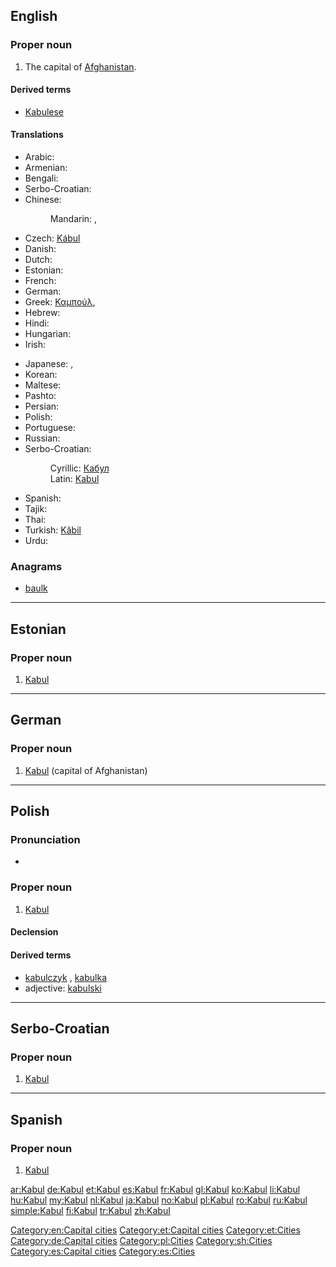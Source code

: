 {{also|kabul|Kábul}}
==English==
{{rfc-auto}}
{{wikipedia}}

===Proper noun===
{{en-proper noun}}

# The capital of [[Afghanistan]].

====Derived terms====
* [[Kabulese]]

====Translations====
{{trans-top|capital of Afghanistan}}
* Arabic: {{t-|ar|كابل|m|tr=kaabul}}
* Armenian: {{t-|hy|Քաբուլ|tr=K’abul}}
* Bengali: {{t-|bn|কাবুল|tr=Kabul|sc=Beng}}
* Serbo-Croatian: {{t|sh|Kabul|m}}
* Chinese:
*: Mandarin: {{t-|cmn|喀布爾|sc=Hani}}, {{t-|cmn|喀布尔|tr=Kābù'ěr|sc=Hani}}
* Czech: [[Kábul]] {{m}}
* Danish: {{t|da|Kabul}}
* Dutch: {{t+|nl|Kaboel}}
* Estonian: {{t+|et|Kabul}}
* French: {{t+|fr|Kaboul}}
* German: {{t+|de|Kabul|n}}
* Greek: [[Καμπούλ]], {{t-|el|Καμπούλ}}
* Hebrew: {{t-|he|קאבול}}
* Hindi: {{t-|hi|काबुल|tr=Kābula|xs=Hindi}}
* Hungarian: {{t+|hu|Kabul}}
* Irish: {{t-|ga|Cabúl|m}}
{{trans-mid}}
* Japanese: {{t+|ja|カーブル|tr=Kāburu}}, {{t-|ja|カブール|tr=Kabūru}}
* Korean: {{t+|ko|카불|tr=Kabul|sc=Hang}}
* Maltese: {{t-|mt|Kabul|xs=Maltese}}
* Pashto: {{t+|ps|کابل|tr=Kābul|sc=ps-Arab|xs=Pashto}}
* Persian: {{t+|fa|کابل|tr=Kâbol|xs=Persian}}
* Polish: {{t+|pl|Kabul|m}}
* Portuguese: {{t+|pt|Cabul|m}}
* Russian: {{t-|ru|Кабул|m|tr=Kabúl}}
* Serbo-Croatian:
*: Cyrillic: [[Кабул#Serbo-Croatian|Кабул]] {{m}}
*: Latin: [[Kabul#Serbo-Croatian|Kabul]] {{m}}
* Spanish: {{t+|es|Kabul|m}}
* Tajik: {{t-|tg|Кобул|tr=Kobul|sc=Cyrl|xs=Tajik}}
* Thai: {{t-|th|คาบูล|tr=khābūl}}
* Turkish: [[Kâbil]]
* Urdu: {{t-|ur|کابل|xs=Urdu}}
{{trans-bottom}}

===Anagrams===
* [[baulk#English|baulk]]

[[Category:en:Capital cities]]

----

==Estonian==

===Proper noun===
{{head|et|proper noun}}

# [[#English|Kabul]]

[[Category:et:Capital cities]]
[[Category:et:Cities]]

----

==German==
{{wikipedia|lang=de}}

===Proper noun===
{{head|de|proper noun|g=n}}

# [[#English|Kabul]] (capital of Afghanistan)

[[Category:de:Capital cities]]

----

==Polish==

===Pronunciation===
* {{IPA|/ˈkabul/|lang=pl}}

===Proper noun===
{{head|pl|proper noun|g=m}}

# [[#English|Kabul]]

====Declension====
{{pl-decl-noun-sing|Kabul|Kabulu|Kabulowi|Kabul|Kabulem|Kabulu|Kabulu}}

====Derived terms====
* [[kabulczyk]] {{m}}, [[kabulka]] {{f}}
* adjective: [[kabulski]]

[[Category:pl:Cities]]

----

==Serbo-Croatian==

===Proper noun===
{{sh-proper noun|g=m|r|Кабул}}

# [[#English|Kabul]]

[[Category:sh:Cities]]

----

==Spanish==
{{wikipedia|lang=es}}

===Proper noun===
{{es-proper noun|m}}

# [[#English|Kabul]]

[[Category:es:Capital cities]]
[[Category:es:Cities]]

[[ar:Kabul]]
[[de:Kabul]]
[[et:Kabul]]
[[es:Kabul]]
[[fr:Kabul]]
[[gl:Kabul]]
[[ko:Kabul]]
[[li:Kabul]]
[[hu:Kabul]]
[[my:Kabul]]
[[nl:Kabul]]
[[ja:Kabul]]
[[no:Kabul]]
[[pl:Kabul]]
[[ro:Kabul]]
[[ru:Kabul]]
[[simple:Kabul]]
[[fi:Kabul]]
[[tr:Kabul]]
[[zh:Kabul]]